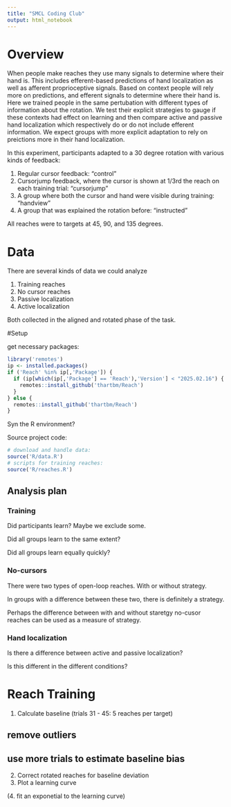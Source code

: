 ```yaml
---
title: "SMCL Coding Club"
output: html_notebook
---
```


# Overview

When people make reaches they use many signals to determine where their hand is. This includes efferent-based predictions of hand localization as well as afferent proprioceptive signals. Based on context people will rely more on predictions, and efferent signals to determine where their hand is. Here we trained people in the same pertubation with different types of information about the rotation. We test their explicit strategies to gauge if these contexts had effect on learning and then compare active and passive hand localization which respectively do or do not include efferent information. We expect groups with more explicit adaptation to rely on preictions more in their hand localization.

In this experiment, participants adapted to a 30 degree rotation with various kinds of feedback:

1. Regular cursor feedback: "control"
2. Cursorjump feedback, where the cursor is shown at 1/3rd the reach on each training trial: "cursorjump"
3. A group where both the cursor and hand were visible during training: "handview"
4. A group that was explained the rotation before: "instructed"

All reaches were to targets at 45, 90, and 135 degrees.

# Data

There are several kinds of data we could analyze

1. Training reaches
2. No cursor reaches
3. Passive localization
4. Active localization

Both collected in the aligned and rotated phase of the task.

#Setup

get necessary packages:
```r
library('remotes')
ip <- installed.packages()
if ('Reach' %in% ip[,'Package']) {
  if (ip[which(ip[,'Package'] == 'Reach'),'Version'] < "2025.02.16") {
    remotes::install_github('thartbm/Reach')
  }
} else {
  remotes::install_github('thartbm/Reach')
}
```

Syn the R environment?

Source project code:

```r
# download and handle data:
source('R/data.R')
# scripts for training reaches:
source('R/reaches.R')
```


## Analysis plan

### Training

Did participants learn? Maybe we exclude some. 

Did all groups learn to the same extent?

Did all groups learn equally quickly?

### No-cursors

There were two types of open-loop reaches. With or without strategy. 

In groups with a difference between these two, there is definitely a strategy. 

Perhaps the difference between with and without staretgy no-cusor reaches can be used as a measure of strategy.


### Hand localization 

Is there a difference between active and passive localization? 

Is this different in the different conditions?

# Reach Training

1. Calculate baseline (trials 31 - 45: 5 reaches per target)

## remove outliers

## use more trials to estimate baseline bias 
2. Correct rotated reaches for baseline deviation
3. Plot a learning curve

(4. fit an exponetial to the learning curve)


